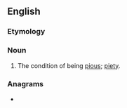 ==English==

===Etymology===
{{suffix|en|pious|ness}}

===Noun===
{{en-noun|-|+}}

# The condition of being [[pious]]; [[piety]].

===Anagrams===
* {{anagrams|en|a=einopsssu|soupiness}}